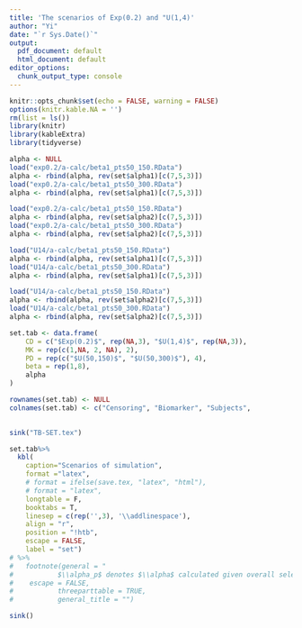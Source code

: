 ```yaml
---
title: 'The scenarios of Exp(0.2) and "U(1,4)'
author: "Yi"
date: "`r Sys.Date()`"
output:
  pdf_document: default
  html_document: default
editor_options:
  chunk_output_type: console
---
```


```r
knitr::opts_chunk$set(echo = FALSE, warning = FALSE)
options(knitr.kable.NA = '')
rm(list = ls())
library(knitr)
library(kableExtra)
library(tidyverse)

```

```r
alpha <- NULL
load("exp0.2/a-calc/beta1_pts50_150.RData")
alpha <- rbind(alpha, rev(set$alpha1)[c(7,5,3)])
load("exp0.2/a-calc/beta1_pts50_300.RData")
alpha <- rbind(alpha, rev(set$alpha1)[c(7,5,3)])

load("exp0.2/a-calc/beta1_pts50_150.RData")
alpha <- rbind(alpha, rev(set$alpha2)[c(7,5,3)])
load("exp0.2/a-calc/beta1_pts50_300.RData")
alpha <- rbind(alpha, rev(set$alpha2)[c(7,5,3)])

load("U14/a-calc/beta1_pts50_150.RData")
alpha <- rbind(alpha, rev(set$alpha1)[c(7,5,3)])
load("U14/a-calc/beta1_pts50_300.RData")
alpha <- rbind(alpha, rev(set$alpha1)[c(7,5,3)])

load("U14/a-calc/beta1_pts50_150.RData")
alpha <- rbind(alpha, rev(set$alpha2)[c(7,5,3)])
load("U14/a-calc/beta1_pts50_300.RData")
alpha <- rbind(alpha, rev(set$alpha2)[c(7,5,3)])

set.tab <- data.frame(
	CD = c("$Exp(0.2)$", rep(NA,3), "$U(1,4)$", rep(NA,3)),
	MK = rep(c(1,NA, 2, NA), 2),
	PD = rep(c("$U(50,150)$", "$U(50,300)$"), 4),
	beta = rep(1,8),
	alpha
)

rownames(set.tab) <- NULL
colnames(set.tab) <- c("Censoring", "Biomarker", "Subjects", 
																							"$\\beta$", "$\\alpha_{0.7}$", "$\\alpha_{0.5}$", "$\\alpha_{0.3}$")

sink("TB-SET.tex")

set.tab%>%
  kbl(
    caption="Scenarios of simulation",
    format ="latex",
    # format = ifelse(save.tex, "latex", "html"),
    # format = "latex",
    longtable = F, 
    booktabs = T,
    linesep = c(rep('',3), '\\addlinespace'),
    align = "r",
    position = "!htb",
    escape = FALSE,
    label = "set")
# %>%
#   footnote(general = "
# 			$\\alpha_p$ denotes $\\alpha$ calculated given overall selection probability 0.7, 0.5, 0.3", 
#    escape = FALSE, 
# 			threeparttable = TRUE,  
# 			general_title = "")

sink()

```

